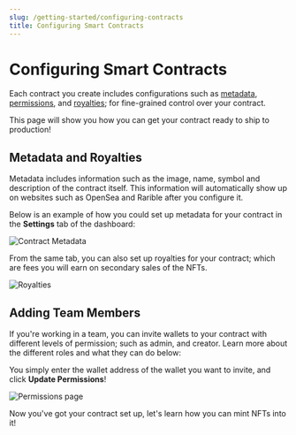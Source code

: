 ```yaml
---
slug: /getting-started/configuring-contracts
title: Configuring Smart Contracts
---
```



# Configuring Smart Contracts

Each contract you create includes configurations such as
[metadata](/sdk/advanced-features/contract-settings#contract-metadata),
[permissions](/sdk/advanced-features/permission-controls), and
[royalties](/sdk/advanced-features/contract-settings#royalty-fees);
for fine-grained control over your contract.

This page will show you how you can get your contract ready to ship to production!

## Metadata and Royalties

Metadata includes information such as the image, name, symbol and description of the contract itself.
This information will automatically show up on websites such as OpenSea and Rarible after you configure it.

Below is an example of how you could set up metadata for your contract in the **Settings** tab of the dashboard:

![Contract Metadata](./assets/contract-metadata.png)

From the same tab, you can also set up royalties for your contract; which are fees you will earn on secondary sales of the NFTs.

![Royalties](./assets/royalties.png)

## Adding Team Members

If you're working in a team, you can invite wallets to your contract with different levels of permission; such as
admin, and creator. Learn more about the different roles and what they can do below:

<div className="row" style={{ marginBottom: 24 }}>
  <div className="col col--12" style={{ marginTop: 8 }}>
    <QuickstartCard
      name="Permission Controls for Contracts"
      link="/sdk/advanced-features/permission-controls"
      image="/assets/icons/teams.png"
    />
  </div>
</div>

You simply enter the wallet address of the wallet you want to invite, and click **Update Permissions**!

![Permissions page](./assets/permissions-2.png)

Now you've got your contract set up, let's learn how you can mint NFTs into it!

<div className="row" style={{ marginBottom: 24 }}>
  <div className="col col--12" style={{ marginTop: 8 }}>
    <QuickstartCard
      name="Minting & Releasing NFTs"
      link="/getting-started/creating-nfts"
      image="/assets/icons/drop.png"
    />
  </div>
</div>
